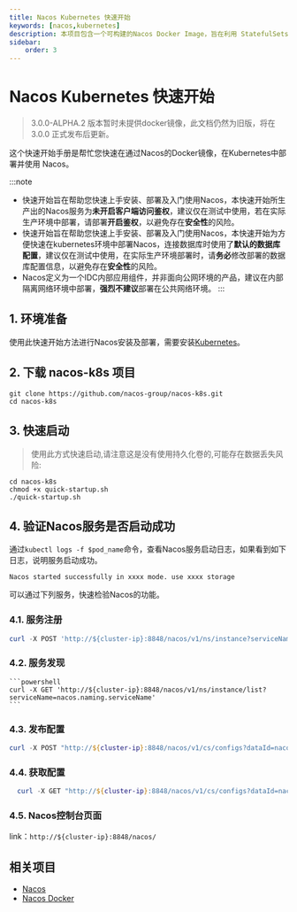 ```yaml
---
title: Nacos Kubernetes 快速开始
keywords: [nacos,kubernetes]
description: 本项目包含一个可构建的Nacos Docker Image，旨在利用 StatefulSets 在 Kubernetes上部署 Nacos。
sidebar:
    order: 3
---
```


# Nacos Kubernetes 快速开始

> 3.0.0-ALPHA.2 版本暂时未提供docker镜像，此文档仍然为旧版，将在3.0.0 正式发布后更新。

这个快速开始手册是帮忙您快速在通过Nacos的Docker镜像，在Kubernetes中部署并使用 Nacos。

:::note
- 快速开始旨在帮助您快速上手安装、部署及入门使用Nacos，本快速开始所生产出的Nacos服务为**未开启客户端访问鉴权**，建议仅在测试中使用，若在实际生产环境中部署，请部署**开启鉴权**，以避免存在**安全性**的风险。
- 快速开始旨在帮助您快速上手安装、部署及入门使用Nacos，本快速开始为方便快速在kubernetes环境中部署Nacos，连接数据库时使用了**默认的数据库配置**，建议仅在测试中使用，在实际生产环境部署时，请**务必**修改部署的数据库配置信息，以避免存在**安全性**的风险。
- Nacos定义为一个IDC内部应用组件，并非面向公网环境的产品，建议在内部隔离网络环境中部署，**强烈不建议**部署在公共网络环境。
:::

## 1. 环境准备

使用此快速开始方法进行Nacos安装及部署，需要安装[Kubernetes](https://kubernetes.io/)。

## 2. 下载 nacos-k8s 项目

```shell
git clone https://github.com/nacos-group/nacos-k8s.git
cd nacos-k8s
```

## 3. 快速启动

> 使用此方式快速启动,请注意这是没有使用持久化卷的,可能存在数据丢失风险:

```shell
cd nacos-k8s
chmod +x quick-startup.sh
./quick-startup.sh
```

## 4. 验证Nacos服务是否启动成功

通过`kubectl logs -f $pod_name`命令，查看Nacos服务启动日志，如果看到如下日志，说明服务启动成功。

```
Nacos started successfully in xxxx mode. use xxxx storage
```

可以通过下列服务，快速检验Nacos的功能。

### 4.1. 服务注册

  ```powershell
  curl -X POST 'http://${cluster-ip}:8848/nacos/v1/ns/instance?serviceName=nacos.naming.serviceName&ip=20.18.7.10&port=8080'
  ```

### 4.2. 服务发现

    ```powershell
    curl -X GET 'http://${cluster-ip}:8848/nacos/v1/ns/instance/list?serviceName=nacos.naming.serviceName'
    ```

### 4.3. 发布配置

  ```powershell
  curl -X POST "http://${cluster-ip}:8848/nacos/v1/cs/configs?dataId=nacos.cfg.dataId&group=test&content=helloWorld"
  ```

### 4.4. 获取配置

  ```powershell
    curl -X GET "http://${cluster-ip}:8848/nacos/v1/cs/configs?dataId=nacos.cfg.dataId&group=test"
  ```

### 4.5. Nacos控制台页面

link：`http://${cluster-ip}:8848/nacos/`

## 相关项目

* [Nacos](https://github.com/alibaba/nacos)
* [Nacos Docker](https://github.com/nacos-group/nacos-k8s)